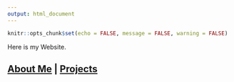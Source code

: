 ```yaml
---
output: html_document
---
```


```r
knitr::opts_chunk$set(echo = FALSE, message = FALSE, warning = FALSE)

```


Here is my Website.

## [About Me](https://laurensilvatti.github.io/about_me/) | [Projects](https://laurensilvatti.github.io/projects/)